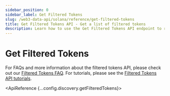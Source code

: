 ```yaml
---
sidebar_position: 0
sidebar_label: Get Filtered Tokens
slug: /web3-data-api/solana/reference/get-filtered-tokens
title: Get Filtered Tokens API - Get a list of filtered tokens
description: Learn how to use the Get Filtered Tokens API endpoint to retrieve a list of tokens that match specified filters and criteria.
---
```



# Get Filtered Tokens <MainnetBadge /> <PremiumEndpointBadge />


<PremiumEndpointNotice>
  <p>
      For FAQs and more information about the filtered tokens API, please check out our <a href="/web3-data-api/evm/filtered-token-api-faq">Filtered Tokens FAQ</a>. For tutorials, please see the <a href="/web3-data-api/evm/tutorials/filtered-tokens-api/overview">Filtered Tokens API tutorials</a>.
    </p>
</PremiumEndpointNotice>

<ApiReference {...config.discovery.getFilteredTokens}></ApiReference>
